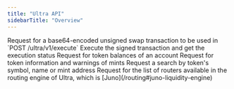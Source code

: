 ```yaml
---
title: "Ultra API"
sidebarTitle: "Overview"
---
```


<CardGroup>
  <Card title="order" href="/api-reference/ultra-api/order" icon="file-lines" horizontal>
  Request for a base64-encoded unsigned swap transaction to be used in `POST /ultra/v1/execute`
  </Card>
  <Card title="execute" href="/api-reference/ultra-api/execute" icon="file-lines" horizontal>
  Execute the signed transaction and get the execution status
  </Card>
  <Card title="balances" href="/api-reference/ultra-api/balances" icon="file-lines" horizontal>
  Request for token balances of an account
  </Card>
  <Card title="shield" href="/api-reference/ultra-api/shield" icon="file-lines" horizontal>
  Request for token information and warnings of mints
  </Card>
  <Card title="search" href="/api-reference/ultra-api/search" icon="file-lines" horizontal>
  Request a search by token's symbol, name or mint address
  </Card>
  <Card title="routers" href="/api-reference/ultra-api/routers" icon="file-lines" horizontal>
  Request for the list of routers available in the routing engine of Ultra, which is [Juno](/routing#juno-liquidity-engine)
  </Card>
</CardGroup>
